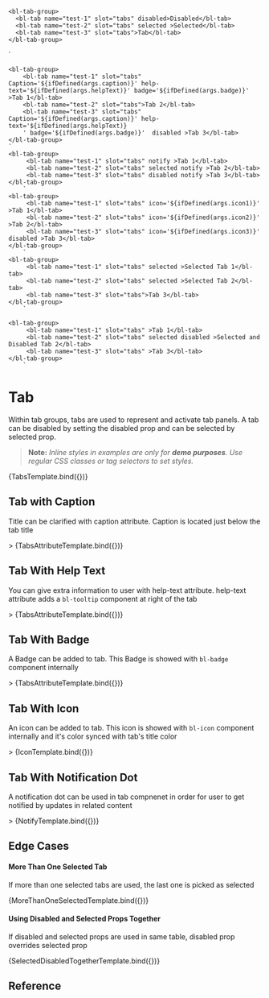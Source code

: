 
<Meta
  title="Components/Tab"
  component="bl-tab"
/>

    <bl-tab-group>
      <bl-tab name="test-1" slot="tabs" disabled>Disabled</bl-tab>
      <bl-tab name="test-2" slot="tabs" selected >Selected</bl-tab>
      <bl-tab name="test-3" slot="tabs">Tab</bl-tab>
    </bl-tab-group>
  `

    <bl-tab-group>
        <bl-tab name="test-1" slot="tabs" Caption='${ifDefined(args.caption)}' help-text='${ifDefined(args.helpText)}' badge='${ifDefined(args.badge)}' >Tab 1</bl-tab>
        <bl-tab name="test-2" slot="tabs">Tab 2</bl-tab>
        <bl-tab name="test-3" slot="tabs" Caption='${ifDefined(args.caption)}' help-text='${ifDefined(args.helpText)}
        ' badge='${ifDefined(args.badge)}'  disabled >Tab 3</bl-tab>
    </bl-tab-group>
    `
    <bl-tab-group>
         <bl-tab name="test-1" slot="tabs" notify >Tab 1</bl-tab>
         <bl-tab name="test-2" slot="tabs" selected notify >Tab 2</bl-tab>
         <bl-tab name="test-3" slot="tabs" disabled notify >Tab 3</bl-tab>
    </bl-tab-group>
        `
    <bl-tab-group>
         <bl-tab name="test-1" slot="tabs" icon='${ifDefined(args.icon1)}' >Tab 1</bl-tab>
         <bl-tab name="test-2" slot="tabs" icon='${ifDefined(args.icon2)}' >Tab 2</bl-tab>
         <bl-tab name="test-3" slot="tabs" icon='${ifDefined(args.icon3)}' disabled >Tab 3</bl-tab>
    </bl-tab-group>
        `
    <bl-tab-group>
         <bl-tab name="test-1" slot="tabs" selected >Selected Tab 1</bl-tab>
         <bl-tab name="test-2" slot="tabs" selected >Selected Tab 2</bl-tab>
         <bl-tab name="test-3" slot="tabs">Tab 3</bl-tab>
    </bl-tab-group>
        `

    <bl-tab-group>
         <bl-tab name="test-1" slot="tabs" >Tab 1</bl-tab>
         <bl-tab name="test-2" slot="tabs" selected disabled >Selected and Disabled Tab 2</bl-tab>
         <bl-tab name="test-3" slot="tabs" >Tab 3</bl-tab>
    </bl-tab-group>
        `

# Tab
Within tab groups, tabs are used to represent and activate tab panels. A tab can be disabled by setting the disabled prop and can be selected by selected prop.

> **Note:** *Inline styles in examples are only for **demo purposes**. Use regular CSS classes or tag selectors to set styles.*

<Canvas>
<Story name="Basic Usage">
    {TabsTemplate.bind({})}
  </Story>
</Canvas>


## Tab with Caption
Title can be clarified with caption attribute. Caption is located just below the tab title

<Canvas>
<Story name="Tab With Caption"  args={{ caption: 'Caption' }}>>
    {TabsAttributeTemplate.bind({})}
  </Story>
</Canvas>

## Tab With Help Text
You can give extra information to user with help-text attribute. help-text attribute adds a `bl-tooltip` component at right of the tab

<Canvas>
<Story name="Tab With Help Text"  args={{helpText:'helpText' }}>>
    {TabsAttributeTemplate.bind({})}
  </Story>
</Canvas>

## Tab With Badge
A Badge can be added to tab. This Badge is showed with `bl-badge` component internally

<Canvas>
<Story name="Tab With Badge"  args={{badge:'New' }}>>
    {TabsAttributeTemplate.bind({})}
  </Story>
</Canvas>

## Tab With Icon
An icon can be added to tab. This icon is showed with `bl-icon` component internally and it's color synced with tab's title color

<Canvas>
<Story name="Tab With Icon" args={{icon1:'heart', icon2:'settings', icon3:'book', icon4:'academy', icon5:'account', icon6:'attach', icon7:'award', icon8:'browser' }}>>
    {IconTemplate.bind({})}
 </Story>
</Canvas>

## Tab With Notification Dot
A notification dot can be used in tab compnenet in order for user to get notified by updates in related content

<Canvas>
<Story name="Tab With Notification Dot">>
    {NotifyTemplate.bind({})}
  </Story>
</Canvas>

## Edge Cases

#### More Than One Selected Tab
If more than one selected tabs are used, the last one is picked as selected

<Canvas>
<Story name="More Than One Selected Tab">
    {MoreThanOneSelectedTemplate.bind({})}
  </Story>
</Canvas>

#### Using Disabled and Selected Props Together
If disabled and selected props are used in same table, disabled prop overrides selected prop

<Canvas>
<Story name="Using Disabled and Selected Props Together">
    {SelectedDisabledTogetherTemplate.bind({})}
  </Story>
</Canvas>

## Reference

<ArgsTable of="bl-tab" />


